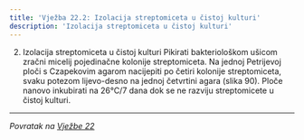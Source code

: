```yaml
---
title: 'Vježba 22.2: Izolacija streptomiceta u čistoj kulturi'
description: 'Izolacija streptomiceta u čistoj kulturi'
---
```


2. Izolacija streptomiceta u čistoj kulturi
Pikirati bakteriološkom ušicom zračni micelij pojedinačne kolonije 
 streptomiceta. Na jednoj Petrijevoj ploči s Czapekovim agarom nacijepiti 
po četiri kolonije streptomiceta, svaku potezom lijevo-desno na jednoj
četvrtini agara (slika 90). Ploče nanovo inkubirati na 26°C/7 dana dok se 
ne razviju streptomicete u čistoj kulturi.

---

*Povratak na [Vježbe 22](/poglavlje-22/vjezbe-22)*


